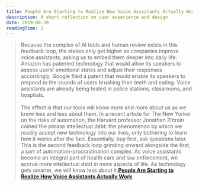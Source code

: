 ```yaml
---
title: People Are Starting to Realize How Voice Assistants Actually Work
description: A short reflection on user experience and design.
date: 2019-08-20
readingTime: 2
---
```


>Because the complex of AI tools and human review exists in this feedback loop, the stakes only get higher as companies improve voice assistants, asking us to embed them deeper into daily life. Amazon has patented technology that would allow its speakers to assess users’ emotional states and adjust their responses accordingly. Google filed a patent that would enable its speakers to respond to the sounds of users brushing their teeth and eating. Voice assistants are already being tested in police stations, classrooms, and hospitals.
<br /><br />
The effect is that our tools will know more and more about us as we know less and less about them. In a recent article for The New Yorker on the risks of automation, the Harvard professor Jonathan Zittrain coined the phrase intellectual debt: the phenomenon by which we readily accept new technology into our lives, only bothering to learn how it works after the fact. Essentially, buy first, ask questions later. This is the second feedback loop grinding onward alongside the first, a sort of automation-procrastination complex. As voice assistants become an integral part of health care and law enforcement, we accrue more intellectual debt in more aspects of life. As technology gets smarter, we will know less about it.**<a href="https://www.theatlantic.com/technology/archive/2019/08/facebook-paid-contractors-listen-messenger-audio/596143/">People Are Starting to Realize How Voice Assistants Actually Work</a>**